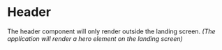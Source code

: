 
<Meta title='App/Header' component={Header} decorators={[storeDecorator()]} />

# Header

The header component will only render outside the landing screen. _(The
application will render a hero element on the landing screen)_

<Canvas>
  <Story name='<Header />'>
    <Header />
  </Story>
</Canvas>
